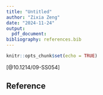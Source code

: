 ```yaml
---
title: "Untitled"
author: "Zixia Zeng"
date: "2024-11-24"
output:
  pdf_document:
bibliography: references.bib
---
```


```r
knitr::opts_chunk$set(echo = TRUE)
```


[@10.1214/09-SS054]

## Reference






